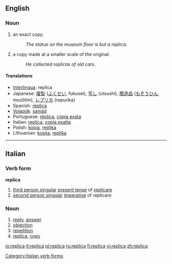 ==English==

===Noun===
{{en-noun}}

# an exact copy.
#:''The statue on the museum floor is but a replica''.
# a copy made at a smaller scale of the original.
#:''He collected replicas of old cars''.

====Translations====
*[[Interlingua]]: replica
*Japanese: [[複製]] ([[ふくせい]], fukusei), [[写し]] (utsushi), [[模造品]] ([[もぞうひん]], mozōhin), [[レプリカ]] (repurika)
*Spanish: [[réplica]]
*[[Volapük]]: [[samäd]]
*Portuguese: [[réplica]], [[cópia exata]]
*Italian: [[replica]], [[copia esatta]]
*Polish: [[kopia]], [[replika]]
*Lithuanian: [[kopija]], [[replika]]

----

==Italian==

===Verb form===
'''replica'''

# [[third person singular]]  [[present tense]] of [[replicare]]
# [[second person singular]] [[imperative]] of replicare

===Noun===
{{it-noun|replic|f|a|he}}

# [[reply]], [[answer]]
# [[objection]]
# [[repetition]]
# [[replica]], [[copy]]

[[Category:Italian verb forms]]

[[io:replica]]
[[it:replica]]
[[pl:replica]]
[[ru:replica]]
[[fi:replica]]
[[vi:replica]]
[[zh:replica]]